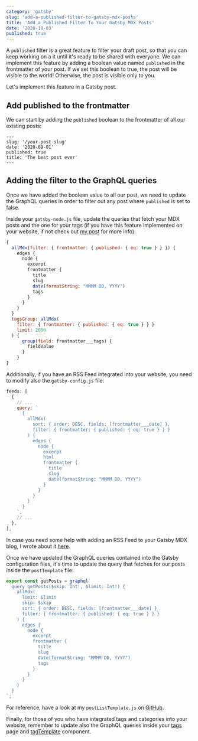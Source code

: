 ```yaml
---
category: 'gatsby'
slug: 'add-a-published-filter-to-gatsby-mdx-posts'
title: 'Add a Published Filter To Your Gatsby MDX Posts'
date: '2020-10-03'
published: true
---
```


A `published` filter is a great feature to filter your draft post, so that you can keep working on a it until it's ready to be shared with everyone.
We can implement this feature by adding a boolean value named `published` in the frontmatter of your post.
If we set this boolean to true, the post will be visible to the world! Otherwise, the post is visible only to you.

Let's implement this feature in a Gatsby post.

## Add published to the frontmatter

We can start by adding the `published` boolean to the frontmatter of all our existing posts:

```mdx
---
slug: '/your-post-slug'
date: '2020-09-01'
published: true
title: 'The best post ever'
---
```

## Adding the filter to the GraphQL queries

Once we have added the boolean value to all our post, we need to update the GraphQL queries in order to filter out any post where `published` is set to false.

Inside your `gatsby-node.js` file, update the queries that fetch your MDX posts and the one for your tags (if you have this feature implemented on your website, if not check out <a href='https://eneaxharja.com/blog/add-tags-and-categories-to-gatsby-mdx-blog' target="_blank" rel="noreferrer">my post</a> for more info):

```js
{
  allMdx(filter: { frontmatter: { published: { eq: true } } }) {
    edges {
      node {
        excerpt
        frontmatter {
          title
          slug
          date(formatString: "MMMM DD, YYYY")
          tags
        }
      }
    }
  }
  tagsGroup: allMdx(
    filter: { frontmatter: { published: { eq: true } } }
    limit: 2000
  ) {
      group(field: frontmatter___tags) {
        fieldValue
      }
    }
}
```

Additionally, if you have an RSS Feed integrated into your website, you need to modify also the `gatsby-config.js` file:

```js
feeds: [
  {
    // ...
    query: `
      {
        allMdx(
          sort: { order: DESC, fields: [frontmatter___date] },
          filter: { frontmatter: { published: { eq: true } } }
        ) {
          edges {
            node {
              excerpt
              html
              frontmatter {
                title
                slug
                date(formatString: "MMMM DD, YYYY")
              }
            }
          }
        }
      }
    `,
    // ...
  },
],
```

In case you need some help with adding an RSS Feed to your Gatsby MDX blog, I wrote about it <a href='https://eneaxharja.com/blog/add-rss-feed-to-gatsby-mdx-blog' target="_blank" rel="noreferrer">here</a>.

Once we have updated the GraphQL queries contained into the Gatsby configuration files, it's time to update the query that fetches for our posts inside the `postTemplate` file:

```js
export const getPosts = graphql`
  query getPosts($skip: Int!, $limit: Int!) {
    allMdx(
      limit: $limit
      skip: $skip
      sort: { order: DESC, fields: [frontmatter___date] }
      filter: { frontmatter: { published: { eq: true } } }
    ) {
      edges {
        node {
          excerpt
          frontmatter {
            title
            slug
            date(formatString: "MMMM DD, YYYY")
            tags
          }
        }
      }
    }
  }
`;
```

For reference, have a look at my `postListTemplate.js` on <a href='https://github.com/eneax/eneax.github.io/blob/master/src/templates/postListTemplate.js' target="_blank" rel="noreferrer">GitHub</a>.

Finally, for those of you who have integrated tags and categories into your website, remember to update also the GraphQL queries inside your <a href='https://github.com/eneax/eneax.github.io/blob/master/src/pages/tags.js' target="_blank" rel="noreferrer">tags</a> page and <a href='https://github.com/eneax/eneax.github.io/blob/master/src/templates/tagTemplate.js' target="_blank" rel="noreferrer">tagTemplate</a> component.
